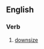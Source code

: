 ==English==

===Verb===
{{en-verb|rightsizes|rightsizing|rightsized|rightsized}}

# {{euphemism}} [[downsize]]